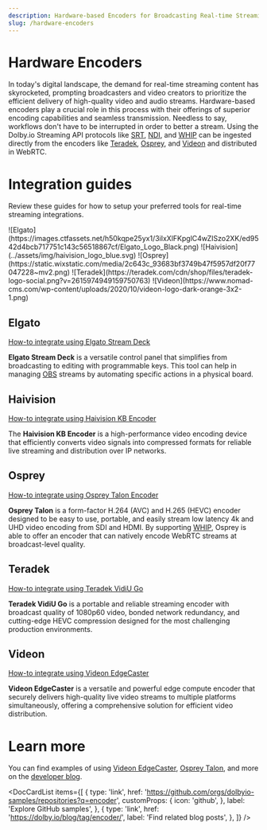 ```yaml
---
description: Hardware-based Encoders for Broadcasting Real-time Streaming Content
slug: /hardware-encoders
---
```



# Hardware Encoders

In today's digital landscape, the demand for real-time streaming content has skyrocketed, prompting broadcasters and video creators to prioritize the efficient delivery of high-quality video and audio streams. Hardware-based encoders play a crucial role in this process with their offerings of superior encoding capabilities and seamless transmission. Needless to say, workflows don't have to be interrupted in order to better a stream. Using the Dolby.io Streaming API protocols like [SRT](/millicast/broadcast/using-srt.md), [NDI](/millicast/broadcast/using-ndi.md), and [WHIP](/millicast/broadcast/webrtc-whip.md) can be ingested directly from the encoders like [Teradek](/millicast/hardware-encoders/broadcasting-teradek-vidiu.md), [Osprey](/millicast/hardware-encoders/using-osprey-talon-whip-hardware-encoder.md), and [Videon](/millicast/hardware-encoders/videon.md) and distributed in WebRTC.

# Integration guides

Review these guides for how to setup your preferred tools for real-time streaming integrations.


<!-- prettier-ignore-start -->
<IconGrid>
  <IconGridButton large to="/millicast/using-elgato-stream-deck-with-obs-studio-webrtc-version/">![Elgato](https://images.ctfassets.net/h50kqpe25yx1/3iIxXlFKpglC4wZISzo2XK/ed9542d4bcb717751c143c56518867cf/Elgato_Logo_Black.png)</IconGridButton>
  <IconGridButton large to="/millicast/using-haivision-kb-encoder/">![Haivision](../assets/img/haivision_logo_blue.svg)</IconGridButton>
  <IconGridButton large to="/millicast/using-osprey-talon-whip-hardware-encoder/">![Osprey](https://static.wixstatic.com/media/2c643c_93683bf3749b47f5957df20f77047228~mv2.png)</IconGridButton>
  <IconGridButton large to="/docs/millicast/broadcasting-teradek-vidiu/">![Teradek](https://teradek.com/cdn/shop/files/teradek-logo-social.png?v=2615974949159750763)</IconGridButton>
  <IconGridButton large to="/millicast/videon/">![Videon](https://www.nomad-cms.com/wp-content/uploads/2020/10/videon-logo-dark-orange-3x2-1.png)</IconGridButton>
</IconGrid>
<!-- prettier-ignore-end -->

## Elgato

[How-to integrate using Elgato Stream Deck](/millicast/hardware-encoders/using-elgato-stream-deck-with-obs-studio-webrtc-version.md)

**Elgato Stream Deck** is a versatile control panel that simplifies from broadcasting to editing with programmable keys. This tool can help in managing [OBS](/millicast/software-encoders/using-obs.md) streams by automating specific actions in a physical board.

## Haivision

[How-to integrate using Haivision KB Encoder](/millicast/hardware-encoders/using-haivision-kb-encoder.md)

The **Haivision KB Encoder** is a high-performance video encoding device that efficiently converts video signals into compressed formats for reliable live streaming and distribution over IP networks.

## Osprey

[How-to integrate using Osprey Talon Encoder](/millicast/using-osprey-talon-whip-hardware-encoder)

**Osprey Talon** is a form-factor H.264 (AVC) and H.265 (HEVC) encoder designed to be easy to use, portable, and easily stream low latency 4k and UHD video encoding from SDI and HDMI. By supporting [WHIP](/millicast/broadcast/webrtc-whip.md), Osprey is able to offer an encoder that can natively encode WebRTC streams at broadcast-level quality.

## Teradek

[How-to integrate using Teradek VidiU Go](/millicast/hardware-encoders/broadcasting-teradek-vidiu.md)

**Teradek VidiU Go** is a portable and reliable streaming encoder with broadcast quality of 1080p60 video, bonded network redundancy, and cutting-edge HEVC compression designed for the most challenging production environments.

## Videon

[How-to integrate using Videon EdgeCaster](/millicast/hardware-encoders/videon.md)

**Videon EdgeCaster** is a versatile and powerful edge compute encoder that securely delivers high-quality live video streams to multiple platforms simultaneously, offering a comprehensive solution for efficient video distribution.

# Learn more

You can find examples of using [Videon EdgeCaster](https://dolby.io/blog/unleash-superior-streaming-harnessing-dolby-io-streaming-api-and-videon-edgecaster-encoder-for-multi-bitrate-simulcasting/), [Osprey Talon](https://dolby.io/blog/webrtc-hardware-encoding-and-streaming/), and more on the [developer blog](https://dolby.io/blog/tag/encoder/).

<DocCardList
  items={[
    {
      type: 'link',
      href: 'https://github.com/orgs/dolbyio-samples/repositories?q=encoder',
      customProps: {
        icon: 'github',
      },
      label: 'Explore GitHub samples',
    },
    {
      type: 'link',
      href: 'https://dolby.io/blog/tag/encoder/',
      label: 'Find related blog posts',
    },
  ]}
/>
